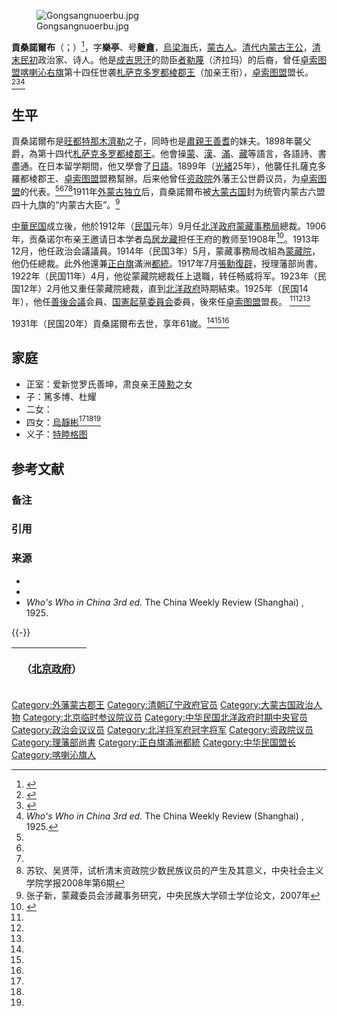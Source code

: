 [[File:Gongsangnuoerbu.jpg|thumb]]

'''貢桑諾爾布'''{{efn|「貢桑諾爾布」一名來源於[[藏語|藏語]]。其中「貢桑」（{{Bo|z=གུང་སེང་|w=gung seng}}）在藏語中意思是「一切皆善」，也是[[藏傳佛教|藏傳佛教]]菩提[[貢德桑布|貢德桑布]]的簡稱；「諾爾布」（{{Bo|z=ནོར་པུ་|w=nor bu}}）意思則是「珠寶」、「末尼寶珠」。<ref>《藏漢詞典》，西北民族學院藏文教研組編，甘肅人民出版社1979年出版，487頁</ref>}}（{{mong|m=ᠭᠦᠨᠰᠡᠨᠨᠥᠷᠥᠪ|k=Гүнсэнноров|z=Günsennorob}}；{{bd|1872年||1931年|1月13日}}）<ref>{{Cite web |url=http://www.nmg.gov.cn/nmgly/lswh/jd_06.htm |title=贡桑诺尔布，中國·内蒙古，於2011-10-22查閲 |access-date=2011-10-22 |archive-date=2010-05-04 |archive-url=https://web.archive.org/web/20100504232623/http://www.nmg.gov.cn/nmgly/lswh/jd_06.htm |dead-url=no }}</ref>，字'''樂亭'''、号'''夔盦'''，[[烏梁海|烏梁海]]氏，[[蒙古人|蒙古人]]。[[清代|清代]][[蒙古王公|内蒙古王公]]，[[清朝|清末]][[中華民国|民初]]政治家、诗人。他是[[成吉思汗|成吉思汗]]的勋臣[[者勒蔑|者勒蔑]]（济拉玛）的后裔，曾任[[卓索图盟|卓索图盟]][[喀喇沁右旗|喀喇沁右旗]]第十四任世袭[[喀喇沁扎萨克杜棱郡王|札萨克多罗都棱郡王]]（加亲王衔），[[卓索图盟|卓索图盟]]盟长。<ref name=xu>{{Cite book<!--|和書-->|author = 徐友春主編|title = 民国人物大辞典 増訂版|year = 2007|publisher = 河北人民出版社|isbn = 978-7-202-03014-1}}</ref><ref name=liu>{{Cite book<!--|和書-->|author = 劉寿林 編|title = 民国職官年表|year = 1995|publisher = [[中華書局|中華書局]]|isbn = 7-101-01320-1}}</ref><ref name=who>''Who's Who in China 3rd ed.'' The China Weekly Review (Shanghai) , 1925.</ref>

== 生平 ==
貢桑諾爾布是[[旺都特那木濟勒|旺都特那木濟勒]]之子，同時也是[[肅親王|肅親王]][[善耆|善耆]]的妹夫。1898年襲父爵，為第十四代[[喀喇沁扎萨克杜棱郡王|札萨克多罗都棱郡王]]。他會操[[蒙古語|蒙]]、[[北京官話|漢]]、[[滿語|滿]]、[[藏語|藏]]等語言，各語詩、書盡通。在日本留学期間，他又學會了[[日語|日語]]。1899年（[[光緒|光緒]]25年），他襲任扎薩克多羅都棱郡王、[[卓索图盟|卓索图盟]]盟務幫辦。后来他曾任[[资政院|资政院]]外藩王公世爵议员，为[[卓索图盟|卓索图盟]]的代表。<ref name=xu/><ref name=liu/><ref name=who/><ref name=su>苏钦、吴贤萍，试析清末资政院少数民族议员的产生及其意义，中央社会主义学院学报2008年第6期</ref>1911年[[外蒙古独立|外蒙古独立]]后，貢桑諾爾布被[[博克多汗国|大蒙古国]]封为统管内蒙古六盟四十九旗的“内蒙古大臣”。<ref name=zh>张子新，蒙藏委员会涉藏事务研究，中央民族大学硕士学位论文，2007年</ref>

[[中華民国|中華民国]]成立後，他於1912年（[[民国紀元|民国]]元年）9月任[[北洋政府|北洋政府]][[蒙藏事務局|蒙藏事務局]]總裁。1906年，贡桑诺尔布亲王邀请日本学者[[鸟居龙藏|鸟居龙藏]]担任王府的教师至1908年<ref>{{cite web |title=【学者】 鸟居龙藏，红山文化发现第一人与贡桑诺尔布亲王 |url=http://www.sohu.com/a/137157322_286345 |accessdate=2018-07-15 |archive-date=2018-07-15 |archive-url=https://web.archive.org/web/20180715093802/http://www.sohu.com/a/137157322_286345 |dead-url=no }}</ref>。1913年12月，他任政治会議議員。1914年（民国3年）5月，蒙藏事務局改組為[[蒙藏院|蒙藏院]]，他仍任總裁。此外他還兼[[正白旗|正白旗]]滿洲[[都統|都統]]。1917年7月[[張勳復辟|張勳復辟]]，授理藩部尚書。1922年（民国11年）4月，他從蒙藏院總裁任上退職，转任畅威将军。1923年（民国12年）2月他又重任蒙藏院總裁，直到[[北洋政府|北洋政府]]時期結束。1925年（民国14年），他任[[善後会議|善後会議]]会員、[[国憲起草委員会|国憲起草委員会]]委員，後來任[[卓索图盟|卓索图盟]]盟長。 <ref name=xu/><ref name=liu/><ref name=who/>

1931年（民国20年）貢桑諾爾布去世，享年61嵗。<ref name=xu/><ref name=liu/><ref name=who/>

==家庭==
*正室：爱新觉罗氏善坤，肃良亲王[[隆懃|隆懃]]之女
*子：篤多博、杜耀
*二女：{{来源请求|乌孝闻}}
*四女：[[烏靜彬|烏靜彬]]<ref name=xu/><ref name=liu/><ref name=who/>
*义子：[[特睦格图|特睦格图]]

== 参考文献 ==

=== 备注===

{{notelist}}

=== 引用 ===
{{Reflist}}

=== 来源 ===
{{refbegin}}
* {{cite book |editor = 徐友春 主編 |title = 民国人物大辞典 増訂版 |year = 2007 |publisher = 河北人民出版社 |ISBN = 978-7-202-03014-1 }}
* {{cite book |author = 劉寿林 |title = 民国職官年表 |year = 1995 |publisher = [[中華書局|中華書局]] |ISBN = 7-101-01320-1 }}
* ''Who's Who in China 3rd ed.'' The China Weekly Review (Shanghai) , 1925.
{{refend}}

{{-}}
{| class="wikitable" style="margin:0 auto"
|- 
!　{{CHN1912}}（[[中华民国北京政府|北京政府]]）
{{先代次代|蒙藏院总裁|<small>1914年5月 - 1922年4月</small>|（創設）|[[熙彦|熙彦]]}}
{{先代次代|蒙藏院总裁|<small>1923年2月 - 1928年6月?</small>|[[塔旺布里甲拉|塔旺布里甲拉]]|（废止）}}
|}
{{资政院议员}}

{{DEFAULTSORT:Gong貢}}
[[Category:外藩蒙古郡王|Category:外藩蒙古郡王]]
[[Category:清朝辽宁政府官员|Category:清朝辽宁政府官员]]
[[Category:大蒙古国政治人物|Category:大蒙古国政治人物]]
[[Category:北京临时参议院议员|Category:北京临时参议院议员]]
[[Category:中华民国北洋政府时期中央官员|Category:中华民国北洋政府时期中央官员]]
[[Category:政治会议议员|Category:政治会议议员]]
[[Category:北洋将军府冠字将军|Category:北洋将军府冠字将军]]
[[Category:资政院议员|Category:资政院议员]]
[[Category:理藩部尚書|Category:理藩部尚書]]
[[Category:正白旗滿洲都統|Category:正白旗滿洲都統]]
[[Category:中华民国盟长|Category:中华民国盟长]]
[[Category:喀喇沁旗人|Category:喀喇沁旗人]]